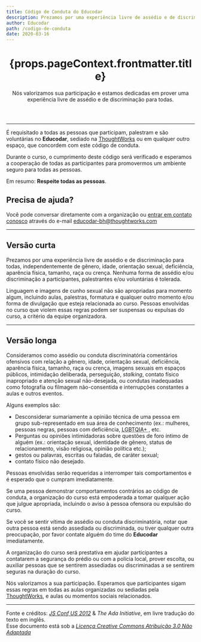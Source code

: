 ```yaml
---
title: Código de Conduta do Educodar
description: Prezamos por uma experiência livre de assédio e de discriminação para todas, independentemente de gênero, idade, orientação sexual, deficiência, aparência física, tamanho, raça ou crença.
author: Educodar
path: /codigo-de-conduta
date: 2020-03-16
---
```



<SEO title={props.pageContext.frontmatter.title}
     description={props.pageContext.frontmatter.description} />

<Header>

<h1>{props.pageContext.frontmatter.title}</h1>

Nós valorizamos sua participação e estamos dedicadas em prover uma
experiência livre de assédio e de discriminação para todas.

</Header>

---

É requisitado a todas as pessoas que participam, palestram e são
voluntárias no **Educodar**, sediado na [ThoughtWorks](https://www.thoughtworks.com/pt/)
ou em qualquer outro espaço, que concordem com este código de conduta.

Durante o curso, o cumprimento deste código será verificado e esperamos
a cooperação de todas as participantes para promovermos um ambiente
seguro para todas as pessoas.

Em resumo: **Respeite todas as pessoas**.

## Precisa de ajuda?

Você pode conversar diretamente com a organização ou
[entrar em contato conosco](mailto:educodar-bh@thoughtworks.com)
através do e-mail [educodar-bh@thoughtworks.com](mailto:educodar-bh@thoughtworks.com)

---

## Versão curta

Prezamos por uma experiência livre de assédio e de discriminação para
todas, independentemente de gênero, idade, orientação sexual,
deficiência, aparência física, tamanho, raça ou crença. Nenhuma forma
de assédio e/ou discriminação a participantes, palestrantes e/ou
voluntárias é tolerada.

Linguagem e imagens de cunho sexual não são apropriadas para momento
algum, incluindo aulas, palestras, formatura e qualquer outro momento
e/ou forma de divulgação que esteja relacionada ao curso. Pessoas
envolvidas no curso que violem essas regras podem ser suspensas ou
expulsas do curso, a critério da equipe organizadora.

---

## Versão longa

Consideramos como assédio ou conduta discriminatória comentários
ofensivos com relação a gênero, idade, orientação sexual, deficiência,
aparência física, tamanho, raça ou crença, imagens sexuais em espaços
públicos, intimidação deliberada, perseguição, <em lang="en">stalking</em>,
contato físico inapropriado e atenção
sexual não-desejada, ou condutas inadequadas como fotografia ou filmagem
não-consentida e interrupções constantes a aulas e outros eventos.

Alguns exemplos são:

- Desconsiderar sumariamente a opinião técnica de uma pessoa em grupo
  sub-representado em sua área de conhecimento (ex.: mulheres, pessoas
  negras, pessoas com deficiência, <abbr title="Lésbicas, Gays, Bissexuais, Trans, Travestis, Queer, Assexuais, Intersexuais e mais">
  LGBTQIA+
  </abbr>
  , <abbr>etc.</abbr>
- Perguntas ou opiniões intimidadoras sobre questões de foro íntimo de alguém
  (ex.: orientação sexual, identidade de gênero, status de
  relacionamento, visão religiosa, opinião política <abbr>etc.</abbr>);
- gestos ou palavras, escritas ou faladas, de caráter sexual;
- contato físico não desejado.

Pessoas envolvidas serão requeridas a interromper tais comportamentos e
é esperado que o cumpram imediatamente.

Se uma pessoa demonstrar comportamentos contrários ao código de conduta,
a organização do curso está empoderada a tomar qualquer ação que julgue
apropriada, incluindo o aviso à pessoa ofensora ou expulsão do curso.

Se você se sentir vítima de assédio ou conduta discriminatória, notar
que outra pessoa está sendo assediada ou discriminada, ou tiver qualquer
outra preocupação, por favor contate alguém do time do **Educodar** imediatamente.

A organização do curso será prestativa em ajudar participantes a
contatarem a segurança do prédio ou com a polícia local, prover escolta,
ou auxiliar pessoas que se sentirem assediadas ou discriminadas a se
sentirem seguras na duração do curso.

Nós valorizamos a sua participação. Esperamos que participantes sigam
essas regras em todas as aulas organizadas ou sediadas pela
[ThoughtWorks](https://www.thoughtworks.com/pt/),
e aulas ou momentos sociais relacionados.

---

<Footer>

Fonte e créditos: <wbr />
[<cite>JS Conf US <time datetime="2012">2012</time></cite>](http://2012.jsconf.us/)
& <cite>The Ada Initiative</cite>, em livre tradução do texto em inglês.<br />
Esse documento está sob a [<cite>Licença Creative Commons Atribuição 3.0 Não Adaptada</cite>](https://creativecommons.org/licenses/by/3.0/deed.pt_BR)

</Footer>
